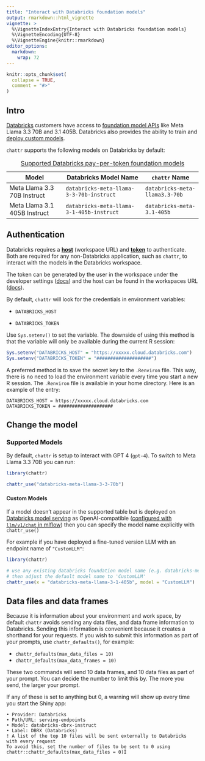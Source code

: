 ```yaml
---
title: "Interact with Databricks foundation models"
output: rmarkdown::html_vignette
vignette: >
  %\VignetteIndexEntry{Interact with Databricks foundation models}
  %\VignetteEncoding{UTF-8}
  %\VignetteEngine{knitr::rmarkdown}
editor_options: 
  markdown: 
    wrap: 72
---
```


```r
knitr::opts_chunk$set(
  collapse = TRUE,
  comment = "#>"
)
```

## Intro

[Databricks](https://docs.databricks.com/en/introduction/index.html)
customers have access to [foundation model
APIs](https://docs.databricks.com/en/machine-learning/foundation-models/index.html)
like Meta Llama 3.3 70B and 3.1 405B. Databricks also provides the
ability to train and [deploy custom
models](https://docs.databricks.com/en/machine-learning/foundation-models/deploy-prov-throughput-foundation-model-apis.html).

`chattr` supports the following models on Databricks by default:

| Model | Databricks Model Name | `chattr` Name |
|---------------------|------------------------------|---------------------|
| Meta Llama 3.3 70B Instruct | `databricks-meta-llama-3-3-70b-instruct` | `databricks-meta-llama3.3-70b` |
| Meta Llama 3.1 405B Instruct | `databricks-meta-llama-3-1-405b-instruct` | `databricks-meta-3.1-405b` |

: [Supported Databricks pay-per-token foundation
models](https://docs.databricks.com/en/machine-learning/foundation-models/index.html#pay-per-token-foundation-model-apis)

## Authentication

Databricks requires a
[**host**](https://docs.databricks.com/en/workspace/workspace-details.html#workspace-instance-names-urls-and-ids)
(workspace URL) and
[**token**](https://docs.databricks.com/en/dev-tools/auth/pat.html#databricks-personal-access-tokens-for-workspace-users)
to authenticate. Both are required for any non-Databricks application,
such as `chattr`, to interact with the models in the Databricks
workspace.

The token can be generated by the user in the workspace under the
developer settings
([docs](https://docs.databricks.com/en/dev-tools/auth/pat.html#databricks-personal-access-tokens-for-workspace-users))
and the host can be found in the workspaces URL
([docs](https://docs.databricks.com/en/workspace/workspace-details.html#workspace-instance-names-urls-and-ids)).

By default, `chattr` will look for the credentials in environment
variables:

-   `DATABRICKS_HOST`

-   `DATABRICKS_TOKEN`

Use `Sys.setenv()` to set the variable. The downside of using this
method is that the variable will only be available during the current R
session:

``` r
Sys.setenv("DATABRICKS_HOST" = "https://xxxxx.cloud.databricks.com")
Sys.setenv("DATABRICKS_TOKEN" = "####################")
```

A preferred method is to save the secret key to the `.Renviron` file.
This way, there is no need to load the environment variable every time
you start a new R session. The `.Renviron` file is available in your
home directory. Here is an example of the entry:

```         
DATABRICKS_HOST = https://xxxxx.cloud.databricks.com
DATABRICKS_TOKEN = ####################
```

## Change the model

### Supported Models

By default, `chattr` is setup to interact with GPT 4 (`gpt-4`). To
switch to Meta Llama 3.3 70B you can run:

```r
library(chattr)

chattr_use("databricks-meta-llama-3-3-70b")
```

#### Custom Models

If a model doesn't appear in the supported table but is deployed on
[Databricks model
serving](https://docs.databricks.com/en/machine-learning/model-serving/index.html)
as OpenAI-compatible ([configured with `llm/v1/chat` in
mlflow](https://mlflow.org/docs/latest/llms/deployments/index.html#general-configuration-parameters))
then you can specify the model name explicitly with `chattr_use()`

For example if you have deployed a fine-tuned version LLM with an
endpoint name of `"CustomLLM"`:

```r
library(chattr)

# use any existing databricks foundation model name (e.g. databricks-meta-3.1-405b)
# then adjust the default model name to 'CustomLLM'
chattr_use(x = "databricks-meta-llama-3-1-405b", model = "CustomLLM")
```

## Data files and data frames

Because it is information about your environment and work space, by
default `chattr` avoids sending any data files, and data frame
information to Databricks. Sending this information is convenient
because it creates a shorthand for your requests. If you wish to submit
this information as part of your prompts, use `chattr_defaults()`, for
example:

-   `chattr_defaults(max_data_files = 10)`
-   `chattr_defaults(max_data_frames = 10)`

These two commands will send 10 data frames, and 10 data files as part
of your prompt. You can decide the number to limit this by. The more you
send, the larger your prompt.

If any of these is set to anything but 0, a warning will show up every
time you start the Shiny app:

```         
• Provider: Databricks
• Path/URL: serving-endpoints
• Model: databricks-dbrx-instruct
• Label: DBRX (Databricks)
! A list of the top 10 files will be sent externally to Databricks with every request
To avoid this, set the number of files to be sent to 0 using chattr::chattr_defaults(max_data_files = 0)Î
```
